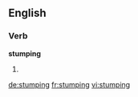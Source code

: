 
==English==

===Verb===
'''stumping'''

# {{present participle of|stump}}

[[de:stumping]]
[[fr:stumping]]
[[vi:stumping]]
